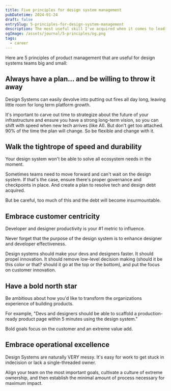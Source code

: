 ```yaml
---
title: Five principles for design system management
pubDatetime: 2024-01-24
draft: false
entrySlug: 5-principles-for-design-system-management
description: The most useful skill I've acquired when it comes to leading a design system team is product management.
ogImage: /assets/journal/5-principles/og.png
tags:
  - career
---
```


Here are 5 principles of product management that are useful for design systems teams big and small:

## Always have a plan... and be willing to throw it away

Design Systems can easily devolve into putting out fires all day long, leaving little room for long term platform growth.

It's important to carve out time to strategize about the future of your infrastructure and ensure you have a strong long-term vision, so you can shift with speed when new tech arrives (like AI). But don't get too attached. 90% of the time the plan will change. So be flexible and change with it.

## Walk the tightrope of speed and durability

Your design system won't be able to solve all ecosystem needs in the moment.

Sometimes teams need to move forward and can't wait on the design system. If that's the case, ensure there's proper governance and checkpoints in place. And create a plan to resolve tech and design debt acquired.

But be careful, too much of this and the debt will become insurmountable.

## Embrace customer centricity

Developer and designer productivity is your #1 metric to influence.

Never forget that the purpose of the design system is to enhance designer and developer effectiveness.

Design systems should make your devs and designers faster. It should propel innovation. It should remove low-level decision making (should it be this color or that? should it go at the top or the bottom), and put the focus on customer innovation.

## Have a bold north star

Be ambitious about how you'd like to transform the organizations experience of building products.

For example, "Devs and designers should be able to scaffold a production-ready product page within 5 minutes using the design system."

Bold goals focus on the customer and an extreme value add.

## Embrace operational excellence

Design Systems are naturally VERY messy. It's easy for work to get stuck in indecision or lack a single-threaded owner.

Align your team on the most important goals, cultivate a culture of extreme ownership, and then establish the minimal amount of process necessary for maximum impact.

<br />


<LinkCard
	type='Source'
	url='https://www.linkedin.com/posts/barnesjer_in-5-years-of-leading-design-systems-across-activity-7080568052316049408-ol2y/'
	title="The most useful skill I've acquired is product management"
	domain='linkedin.com'
/>
